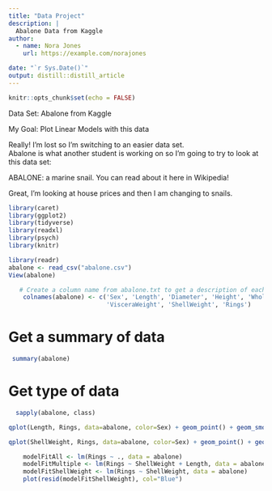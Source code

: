 ```yaml
---
title: "Data Project"
description: |
  Abalone Data from Kaggle 
author:
  - name: Nora Jones 
    url: https://example.com/norajones

date: "`r Sys.Date()`"
output: distill::distill_article
---
```


```r
knitr::opts_chunk$set(echo = FALSE)
```

Data Set: Abalone from Kaggle 

My Goal: Plot Linear Models with this data 


Really!  I'm lost so I'm switching to an easier data set.  
Abalone is what another student is working on so I'm going to try to look at this data set: 

ABALONE:  a marine snail.  You can read about it here in Wikipedia!  

Great, I'm looking at house prices and then  I am changing to snails. 

```r
library(caret)
library(ggplot2)
library(tidyverse)
library(readxl)
library(psych)
library(knitr)

```
```r
library(readr)
abalone <- read_csv("abalone.csv")
View(abalone)

```

```r
   # Create a column name from abalone.txt to get a description of each record value
    colnames(abalone) <- c('Sex', 'Length', 'Diameter', 'Height', 'WholeWeight', 'ShuckedWeight',
                           'VisceraWeight', 'ShellWeight', 'Rings')

```
# Get a summary of data 
```r
 summary(abalone)
```
# Get type of data
```r
  sapply(abalone, class)
```
```r
qplot(Length, Rings, data=abalone, color=Sex) + geom_point() + geom_smooth(method="lm")
```
  
```r
qplot(ShellWeight, Rings, data=abalone, color=Sex) + geom_point() + geom_smooth(method="lm")
```

   
```r
    modelFitAll <- lm(Rings ~ ., data = abalone) 
    modelFitMultiple <- lm(Rings ~ ShellWeight + Length, data = abalone)   
    modelFitShellWeight <- lm(Rings ~ ShellWeight, data = abalone) 
    plot(resid(modelFitShellWeight), col="Blue")
```




